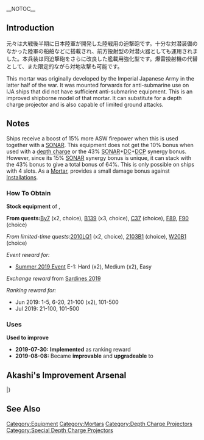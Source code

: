 __NOTOC__
{{EquipmentInfo|346}}

==Introduction==
元々は大戦後半期に日本陸軍が開発した陸戦用の迫撃砲です。十分な対潜装備のなかった陸軍の船舶などに搭載され、前方投射型の対潜火器としても運用されました。本兵装は同迫撃砲をさらに改良した艦載用強化型です。爆雷投射機の代替として、また限定的ながら対地攻撃も可能です。

This mortar was originally developed by the Imperial Japanese Army in the latter half of the war. It was mounted forwards for anti-submarine use on IJA ships that did not have sufficient anti-submarine equipment. This is an improved shipborne model of that mortar. It can substitute for a depth charge projector and is also capable of limited ground attacks.

==Notes==
Ships receive a boost of 15% more ASW firepower when this is used together with a [[:Category:SONAR|SONAR]]. This equipment does not get the 10% bonus when used with a [[:Category:Depth Charges|depth charge]] or the 43% [[:Category:SONAR|SONAR]]+[[:Category:Depth Charges|DC]]+[[:Category:Depth Charge Projectors|DCP]] synergy bonus. However, since its 15% [[:Category:SONAR|SONAR]] synergy bonus is unique, it can stack with the 43% bonus to give a total bonus of 64%. This is only possible on ships with 4 slots.
As a [[:Category:Mortars|Mortar]], provides a small damage bonus against [[Combat/Anti-Installation|Installations]].

<div class="mw-collapsible"><h3>How To Obtain</h3>
<div class="mw-collapsible-content">
'''Stock equipment''' of {{Ship/Link|Mikura Kai}}, {{Ship/Link|Shinshuu Maru Kai}}

'''From quests: '''[[Quests#By7|By7]] (x2, choice), [[Quests#B139|B139]] (x3, choice), [[Quests#C37|C37]] (choice), [[Quests#F89|F89]], [[Quests#F90|F90]] (choice)

''From limited-time quests: ''[[Quests/Seasonal#2010LQ1|2010LQ1]] (x2, choice), [[Quests/Seasonal#2103B1|2103B1]] (choice), [[Quests/Seasonal#W20B1|W20B1]] (choice)

''Event reward for:''
* [[Summer 2019 Event]] E-1: Hard (x2), Medium (x2), Easy

''Exchange reward'' from [[Naval District Saury Festival|Sardines 2019]]

''Ranking reward for:''
* Jun 2019: 1-5, 6-20, 21-100 (x2), 101-500
* Jul 2019: 21-100, 101-500

</div></div>

<div class="mw-collapsible"><h3>Uses</h3>
<div class="mw-collapsible-content">
'''Used to improve''' {{Equipment/Link|Type 2 12cm Mortar Kai}}

</div></div>


<div class="mw-collapsible><h3>Updates History</h3>
<div class="mw-collapsible-content>
* '''2019-07-30:''' '''Implemented''' as ranking reward
* '''2019-08-08:''' Became '''improvable''' and '''upgradeable''' to {{Equipment/Link|Type 2 12cm Mortar Kai (Concentrated Deployment)}}
</div></div>

==Akashi's Improvement Arsenal==
{{AkashiWorkshop}}
{{AkashiWorkshopLine
|Name={{PAGENAME}}
|ItemType=DepthCharge
|Fuel=20
|Ammo=120
|Steel=30
|Baux=10
|Mats0-5=2/3
|Mats6-9=4/6
|Mats10=18/30
|Screws0-5=2/2
|Screws6-9=3/4
|Screws10=6/9
|EquipConsume0-5=1x{{Drum}}
|EquipConsume6-9=1x{{DepthCharge|Type 94 Depth Charge Projector}}
|EquipConsume10=2x{{DepthCharge|Type 2 12cm Mortar Kai}}<br>1x{{AR}}
|Sun=&nbsp;<br/>&nbsp;<br/>Ka
<!--- |Mon= --->
<!--- |Tue= --->
|Wed=Ni<br/>&nbsp;<br/>&nbsp;
|Thu=Ni<br/>AMK<br/>Ka
|Fri=Ni<br/>AMK<br/>Ka
|Sat=Ni<br/>&nbsp;<br/>Ka
|2ndShip=[[Nisshin]]<br/>[[Akitsu Maru Kai]]<br/>[[Kamikaze]]
|Notes = Uses [[Drum Canister]] for improvement up to ★+6 <br> Uses [[Type 94 Depth Charge Projector]] for improvement past ★+6 <br> Uses 2x {{PAGENAME}} and [[Action Report]] for upgrade to [[Type 2 12cm Mortar Kai (Concentrated Deployment)]].
}}
|}

==See Also==
{{Equipmentlist}}
[[Category:Equipment]]
[[Category:Mortars]]
[[Category:Depth Charge Projectors]]
[[Category:Special Depth Charge Projectors]]